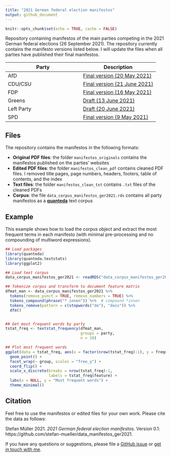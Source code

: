 ```yaml
---
title: "2021 German federal election manifestos"
output: github_document
---
```


```r
knitr::opts_chunk$set(echo = TRUE, cache = FALSE)
```

Repository containing manifestos of the main parties competing in the 2021 German federal elections (26 September 2021). The repository currently contains the manifesto versions listed below. I will update the files when all parties have published their final manifestos.

Party | Description
--|--
AfD | [Final version (20 May 2021)](https://cdn.afd.tools/wp-content/uploads/sites/111/2021/05/2021-05-20-_-AfD-Bundestagswahlprogramm-2021.pdf)
CDU/CSU | [Final version (21 June 2021)](https://www.csu.de/common/download/Regierungsprogramm.pdf)
FDP | [Final version (16 May 2021)](https://www.fdp.de/sites/default/files/2021-06/FDP_Programm_Bundestagswahl2021_1.pdf)
Greens | [Draft (13 June 2021)](https://cms.gruene.de/uploads/documents/2021_Wahlprogrammentwurf.pdf)
Left Party | [Draft (20 June 2021)](https://www.die-linke.de/fileadmin/download/wahlen2021/BTWP21_Entwurf_Vorsitzende.pdf)
SPD | [Final version (9 May 2021)](https://www.spd.de/fileadmin/Dokumente/Beschluesse/Programm/SPD-Zukunftsprogramm.pdf)


## Files

The repository contains the manifestos in the following formats:

- **Original PDF files**: the folder `manifestos_originals` contains the manifestos published on the parties' websites
- **Edited PDF files**: the folder `manifestos_clean_pdf` contains cleaned PDF files. I removed title pages, page numbers, headers, footers, table of contents, and the index
- **Text files**: the folder `manifestos_clean_txt` contains `.txt` files of the cleaned PDFs
- **Corpus**: the file `data_corpus_manifestos_ger2021.rds` contains all party manifestos as a [**quanteda**](https://quanteda.io) text corpus


## Example

This example shows how to load the corpus object and extract the most frequent terms in each manifesto (with minimal pre-processing and no compounding of multiword expressions).


```r
## Load packages
library(quanteda)
library(quanteda.textstats)
library(ggplot2)

## Load text corpus
data_corpus_manifestos_ger2021 <- readRDS("data_corpus_manifestos_ger2021.rds")

## Tokenize corpus and transform to document feature matrix
dfmat_man <- data_corpus_manifestos_ger2021 %>% 
  tokens(remove_punct = TRUE, remove_numbers = TRUE) %>% 
  tokens_compound(phrase("* innen")) %>%  # compound *innen
  tokens_remove(pattern = c(stopwords("de"), "dass")) %>% 
  dfm() 


## Get most frequent words by party
tstat_freq <- textstat_frequency(dfmat_man, 
                                 groups = party, 
                                 n = 10)

## Plot most frequent words
ggplot(data = tstat_freq, aes(x = factor(nrow(tstat_freq):1), y = frequency)) +
  geom_point() +
  facet_wrap(~ group, scales = "free_y") +
  coord_flip() +
  scale_x_discrete(breaks = nrow(tstat_freq):1,
                   labels = tstat_freq$feature) +
  labs(x = NULL, y = "Most frequent words") +
  theme_minimal()
```




## Citation

Feel free to use the manifestos or edited files for your own work. Please cite the data as follows:

Stefan Müller 2021. _2021 German federal election manifestos_. Version 0.1: https://github.com/stefan-mueller/data_manifestos_ger2021.

If you have any questions or suggestions, please file a [GitHub issue](https://github.com/stefan-mueller/data_manifestos_ger2021/issues) or [get in touch with me](https://muellerestefan.net).
